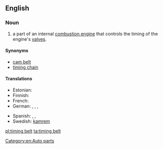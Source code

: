 ==English==
{{wikipedia}}

===Noun===
{{en-noun}}

# a part of an internal [[combustion engine]] that controls the timing of the engine's [[valve]]s.

====Synonyms====
* [[cam belt]]
* [[timing chain]]

====Translations====
{{trans-top|a part of an internal combustion engine}}
* Estonian: {{t-|et|hammasrihm}}
* Finnish: {{t-|fi|jakohihna}}
* French: {{t-|fr|courroie de distribution|f}}
* German: {{t-|de|Steuerkette|f}} {{gloss|chain}}, {{t-|de|Zahnriemen|m}} {{gloss|belt}}, {{t-|de|Synchronriemen|m}} {{gloss|belt}}, {{t-|de|Steuerriemen|m}} {{gloss|belt}}
{{trans-mid}}
* Spanish: {{t-|es|correa de distribución|f}}, {{t-|es|banda de distribución|f}}, {{t-|es|banda dentada|f}}
* Swedish: [[kamrem]]
{{trans-bottom}}

[[Category:en:Auto parts]]

[[pl:timing belt]]
[[ta:timing belt]]